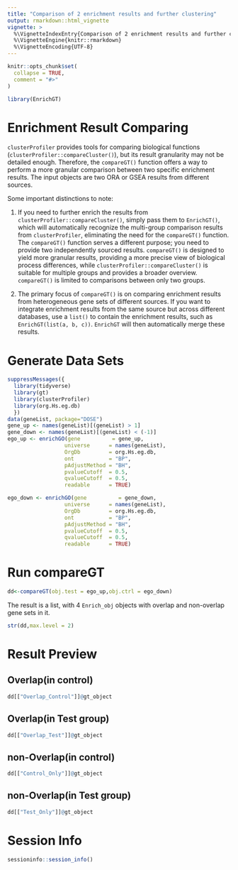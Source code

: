 ```yaml
---
title: "Comparison of 2 enrichment results and further clustering"
output: rmarkdown::html_vignette
vignette: >
  %\VignetteIndexEntry{Comparison of 2 enrichment results and further clustering}
  %\VignetteEngine{knitr::rmarkdown}
  %\VignetteEncoding{UTF-8}
---
```


```r
knitr::opts_chunk$set(
  collapse = TRUE,
  comment = "#>"
)
```

```r
library(EnrichGT)
```

# Enrichment Result Comparing

`clusterProfiler` provides tools for comparing biological functions (`clusterProfiler::compareCluster()`), but its result granularity may not be detailed enough. Therefore, the `compareGT()` function offers a way to perform a more granular comparison between two specific enrichment results. The input objects are two ORA or GSEA results from different sources.

Some important distinctions to note:

1.  If you need to further enrich the results from `clusterProfiler::compareCluster()`, simply pass them to `EnrichGT()`, which will automatically recognize the multi-group comparison results from `clusterProfiler`, eliminating the need for the `compareGT()` function. The `compareGT()` function serves a different purpose; you need to provide two independently sourced results. `compareGT()` is designed to yield more granular results, providing a more precise view of biological process differences, while `clusterProfiler::compareCluster()` is suitable for multiple groups and provides a broader overview. `compareGT()` is limited to comparisons between only two groups.

2.  The primary focus of `compareGT()` is on comparing enrichment results from heterogeneous gene sets of different sources. If you want to integrate enrichment results from the same source but across different databases, use a `list()` to contain the enrichment results, such as `EnrichGT(list(a, b, c))`. `EnrichGT` will then automatically merge these results.

# Generate Data Sets

```r
suppressMessages({
  library(tidyverse)
  library(gt)
  library(clusterProfiler)
  library(org.Hs.eg.db)
  })
data(geneList, package="DOSE")
gene_up <- names(geneList)[(geneList) > 1]
gene_down <- names(geneList)[(geneList) < (-1)]
ego_up <- enrichGO(gene          = gene_up,
                  universe      = names(geneList),
                  OrgDb         = org.Hs.eg.db,
                  ont           = "BP",
                  pAdjustMethod = "BH",
                  pvalueCutoff  = 0.5,
                  qvalueCutoff  = 0.5,
                  readable      = TRUE)

ego_down <- enrichGO(gene          = gene_down,
                  universe      = names(geneList),
                  OrgDb         = org.Hs.eg.db,
                  ont           = "BP",
                  pAdjustMethod = "BH",
                  pvalueCutoff  = 0.5,
                  qvalueCutoff  = 0.5,
                  readable      = TRUE)
```

# Run compareGT

```r
dd<-compareGT(obj.test = ego_up,obj.ctrl = ego_down)
```

The result is a list, with 4 `Enrich_obj` objects with overlap and non-overlap gene sets in it. 

```r
str(dd,max.level = 2)
```

# Result Preview

## Overlap(in control)

```r
dd[["Overlap_Control"]]@gt_object
```

## Overlap(in Test group)

```r
dd[["Overlap_Test"]]@gt_object
```

## non-Overlap(in control)

```r
dd[["Control_Only"]]@gt_object
```

## non-Overlap(in Test group)

```r
dd[["Test_Only"]]@gt_object
```

# Session Info

```r
sessioninfo::session_info()
```


